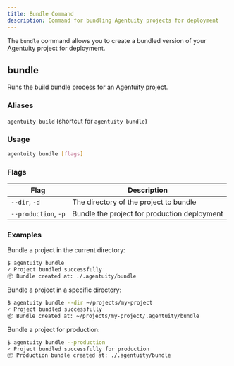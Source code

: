 ```yaml
---
title: Bundle Command
description: Command for bundling Agentuity projects for deployment
---
```


The `bundle` command allows you to create a bundled version of your Agentuity project for deployment.

## bundle

Runs the build bundle process for an Agentuity project.

### Aliases

`agentuity build` (shortcut for `agentuity bundle`)

### Usage

```bash
agentuity bundle [flags]
```

### Flags

| Flag | Description |
| ---- | ----------- |
| `--dir`, `-d` | The directory of the project to bundle |
| `--production`, `-p` | Bundle the project for production deployment |

### Examples

Bundle a project in the current directory:
```bash
$ agentuity bundle
✓ Project bundled successfully
📦 Bundle created at: ./.agentuity/bundle
```

Bundle a project in a specific directory:
```bash
$ agentuity bundle --dir ~/projects/my-project
✓ Project bundled successfully
📦 Bundle created at: ~/projects/my-project/.agentuity/bundle
```

Bundle a project for production:
```bash
$ agentuity bundle --production
✓ Project bundled successfully for production
📦 Production bundle created at: ./.agentuity/bundle
```
